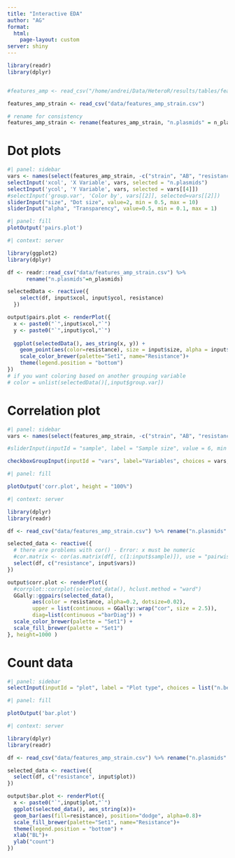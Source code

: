 ```yaml
---
title: "Interactive EDA"
author: "AG"
format: 
  html: 
    page-layout: custom
server: shiny
---
```


```r
library(readr)
library(dplyr)


#features_amp <- read_csv("/home/andrei/Data/HeteroR/results/tables/features_amp.csv")

features_amp_strain <- read_csv("data/features_amp_strain.csv")

# rename for consistency
features_amp_strain <- rename(features_amp_strain, "n.plasmids" = n_plasmids)
```

# Dot plots

```r
#| panel: sidebar
vars <- names(select(features_amp_strain, -c("strain", "AB", "resistance")))
selectInput('xcol', 'X Variable', vars, selected = "n.plasmids")
selectInput('ycol', 'Y Variable', vars, selected = vars[[4]])
#selectInput('group.var', 'Color by', vars[[2]], selected=vars[[2]])
sliderInput("size", "Dot size", value=2, min = 0.5, max = 10)
sliderInput("alpha", "Transparency", value=0.5, min = 0.1, max = 1)

```

```r
#| panel: fill
plotOutput('pairs.plot')
```

```r
#| context: server

library(ggplot2)
library(dplyr)

df <- readr::read_csv("data/features_amp_strain.csv") %>%
      rename("n.plasmids"=n_plasmids)

selectedData <- reactive({
    select(df, input$xcol, input$ycol, resistance)
  })

output$pairs.plot <- renderPlot({
  x <- paste0("`",input$xcol,"`")
  y <- paste0("`",input$ycol,"`")
  
  ggplot(selectedData(), aes_string(x, y)) +
    geom_point(aes(color=resistance), size = input$size, alpha = input$alpha) +
    scale_color_brewer(palette="Set1", name="Resistance")+
    theme(legend.position = "bottom")
})
# if you want coloring based on another grouping variable
# color = unlist(selectedData()[,input$group.var])
```


# Correlation plot

```r
#| panel: sidebar
vars <- names(select(features_amp_strain, -c("strain", "AB", "resistance")))

#sliderInput(inputId = "sample", label = "Sample size", value = 6, min = 2, max = length(vars), step = 1)

checkboxGroupInput(inputId = "vars", label="Variables", choices = vars, selected = vars[1:4])

```

```r
#| panel: fill

plotOutput('corr.plot', height = "100%")
```


```r
#| context: server

library(dplyr)
library(readr)

df <- read_csv("data/features_amp_strain.csv") %>% rename("n.plasmids" = n_plasmids)

selected_data <- reactive({
  # there are problems with cor() - Error: x must be numeric
  #cor.matrix <- cor(as.matrix(df[, c(1:input$sample)]), use = "pairwise.complete.obs")
  select(df, c("resistance", input$vars))
})

output$corr.plot <- renderPlot({
  #corrplot::corrplot(selected_data(), hclust.method = "ward")
  GGally::ggpairs(selected_data(), 
        aes(color = resistance, alpha=0.2, dotsize=0.02), 
        upper = list(continuous = GGally::wrap("cor", size = 2.5)),
        diag=list(continuous ="barDiag")) +
  scale_color_brewer(palette = "Set1") +
  scale_fill_brewer(palette = "Set1")
}, height=1000 )

```

# Count data

```r
#| panel: sidebar
selectInput(inputId = "plot", label = "Plot type", choices = list("n.beta.lac", "n.plasmids"), selected = "n.beta.lac")

```


```r
#| panel: fill

plotOutput('bar.plot')
```


```r
#| context: server

library(dplyr)
library(readr)

df <- read_csv("data/features_amp_strain.csv") %>% rename("n.plasmids" = n_plasmids)

selected_data <- reactive({
  select(df, c("resistance", input$plot))
})

output$bar.plot <- renderPlot({
  x <- paste0("`",input$plot,"`")
  ggplot(selected_data(), aes_string(x))+
  geom_bar(aes(fill=resistance), position="dodge", alpha=0.8)+
  scale_fill_brewer(palette="Set1", name="Resistance")+
  theme(legend.position = "bottom") +
  xlab("BL")+
  ylab("count")
})

```



